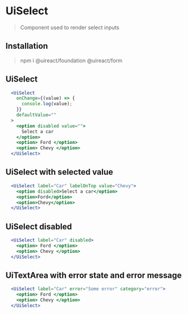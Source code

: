 
# UiSelect

> Component used to render select inputs

## Installation

> npm i @uireact/foundation @uireact/form

## UiSelect

```jsx live scope={{UiSelect}}
  <UiSelect
    onChange={(value) => {
      console.log(value);
    }}
    defaultValue=""
  >
    <option disabled value="">
      Select a car
    </option>
    <option> Ford </option>
    <option> Chevy </option>
  </UiSelect>
```

## UiSelect with selected value

```jsx live scope={{UiSelect}}
  <UiSelect label="Car" labelOnTop value="Chevy">
    <option disabled>Select a car</option>
    <option>Ford</option>
    <option>Chevy</option>
  </UiSelect>
```

## UiSelect disabled

```jsx live scope={{UiSelect}}
  <UiSelect label="Car" disabled>
    <option> Ford </option>
    <option> Chevy </option>
  </UiSelect>
```

## UiTextArea with error state and error message

```jsx live scope={{UiSelect}}
  <UiSelect label="Car" error="Some error" category="error">
    <option> Ford </option>
    <option> Chevy </option>
  </UiSelect>
```
